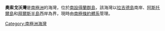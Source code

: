 {{unreferenced|time=2013-10-27T09:04:40+00:00}}

'''奧索戈沃灣'''是[[南極洲|南極洲]]的海灣，位於[[南設得蘭群島|南設得蘭群島]]，該海灣以[[拉吉德島_(南設得蘭群島)|拉吉德島]]南岸、[[阿斯托爾島|阿斯托爾島]]和[[拜爾斯半島|拜爾斯半島]]西岸為界，現時由[[南極條約體系|南極條約體系]]管理。

{{Antarctica-geo-stub}}
[[Category:南極洲海灣|Category:南極洲海灣]]